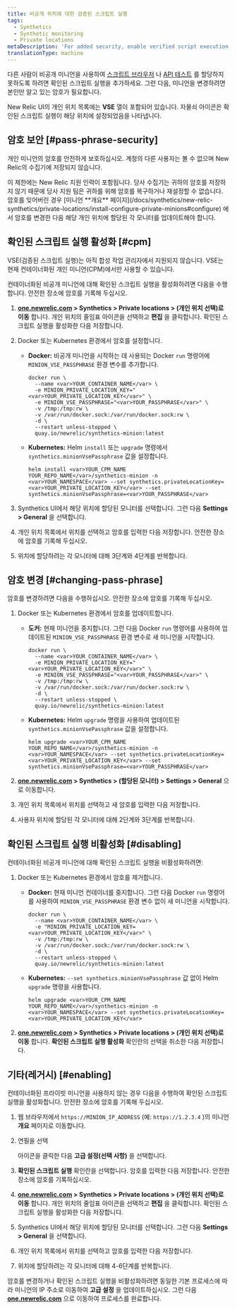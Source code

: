 ```yaml
---
title: 비공개 위치에 대한 검증된 스크립트 실행
tags:
  - Synthetics
  - Synthetic monitoring
  - Private locations
metaDescription: 'For added security, enable verified script execution to require a passphrase before assigning jobs to your minion in New Relic.'
translationType: machine
---
```


다른 사람이 비공개 미니언을 사용하여 [스크립트 브라우저](/docs/synthetics/new-relic-synthetics/scripting-monitors/write-scripted-browsers) 나 [API 테스트](/docs/synthetics/new-relic-synthetics/scripting-monitors/write-api-tests) 를 할당하지 못하도록 하려면 확인된 스크립트 실행을 추가하세요. 그런 다음, 미니언을 변경하려면 본인만 알고 있는 암호가 필요합니다.

New Relic UI의 개인 위치 목록에는 **VSE** 열이 포함되어 있습니다. 자물쇠 <Icon name="fe-lock"/>아이콘은 확인된 스크립트 실행이 해당 위치에 설정되었음을 나타냅니다.

## 암호 보안 [#pass-phrase-security]

개인 미니언의 암호를 안전하게 보호하십시오. 계정의 다른 사용자는 볼 수 없으며 New Relic의 수집기에 저장되지 않습니다.

<Callout variant="important">
  이 제한에는 New Relic 지원 인력이 포함됩니다. 당사 수집기는 귀하의 암호를 저장하지 않기 때문에 당사 지원 팀은 귀하를 위해 암호를 복구하거나 재설정할 수 없습니다. 암호를 잊어버린 경우 [미니언 **개요** 페이지](/docs/synthetics/new-relic-synthetics/private-locations/install-configure-private-minions#configure) 에서 암호를 변경한 다음 해당 개인 위치에 할당된 각 모니터를 업데이트해야 합니다.
</Callout>

## 확인된 스크립트 실행 활성화 [#cpm]

<Callout variant="important">
  VSE(검증된 스크립트 실행)는 아직 합성 작업 관리자에서 지원되지 않습니다. VSE는 현재 컨테이너화된 개인 미니언(CPM)에서만 사용할 수 있습니다.
</Callout>

컨테이너화된 비공개 미니언에 대해 확인된 스크립트 실행을 활성화하려면 다음을 수행합니다. 안전한 장소에 암호를 기록해 두십시오.

1. **[one.newrelic.com](https://one.newrelic.com/all-capabilities) > Synthetics > Private locations > (개인 위치 선택)로 이동** 합니다. 개인 위치의 줄임표 아이콘을 선택하고 **편집** 을 클릭합니다. 확인된 스크립트 실행을 활성화한 다음 저장합니다.

2. Docker 또는 Kubernetes 환경에서 암호를 설정합니다.

   * **Docker:** 비공개 미니언을 시작하는 데 사용되는 Docker `run` 명령어에 `MINION_VSE_PASSPHRASE` 환경 변수를 추가합니다.

     ```
     docker run \
       --name <var>YOUR_CONTAINER_NAME</var> \
       -e MINION_PRIVATE_LOCATION_KEY="<var>YOUR_PRIVATE_LOCATION_KEY</var>" \
       -e MINION_VSE_PASSPHRASE="<var>YOUR_PASSPHRASE</var>" \
       -v /tmp:/tmp:rw \
       -v /var/run/docker.sock:/var/run/docker.sock:rw \
       -d \
       --restart unless-stopped \
       quay.io/newrelic/synthetics-minion:latest
     ```

   * **Kubernetes:** Helm `install` 또는 `upgrade` 명령에서 `synthetics.minionVsePassphrase` 값을 설정합니다.

     ```
     helm install <var>YOUR_CPM_NAME YOUR_REPO_NAME</var>/synthetics-minion -n <var>YOUR_NAMESPACE</var> --set synthetics.privateLocationKey=<var>YOUR_PRIVATE_LOCATION_KEY</var> --set synthetics.minionVsePassphrase=<var>YOUR_PASSPHRASE</var>
     ```

3. Synthetics UI에서 해당 위치에 할당된 모니터를 선택합니다. 그런 다음 **Settings > General** 을 선택합니다.

4. 개인 위치 목록에서 위치를 선택하고 암호를 입력한 다음 저장합니다. 안전한 장소에 암호를 기록해 두십시오.

5. 위치에 할당하려는 각 모니터에 대해 3단계와 4단계를 반복합니다.

## 암호 변경 [#changing-pass-phrase]

암호를 변경하려면 다음을 수행하십시오. 안전한 장소에 암호를 기록해 두십시오.

1. Docker 또는 Kubernetes 환경에서 암호를 업데이트합니다.

   * **도커:** 현재 미니언을 중지합니다. 그런 다음 Docker `run` 명령어를 사용하여 업데이트된 `MINION_VSE_PASSPHRASE` 환경 변수로 새 미니언을 시작합니다.

     ```
     docker run \
       --name <var>YOUR_CONTAINER_NAME</var> \
       -e MINION_PRIVATE_LOCATION_KEY="<var>YOUR_PRIVATE_LOCATION_KEY</var>" \
       -e MINION_VSE_PASSPHRASE="<var>YOUR_PASSPHRASE</var>" \
       -v /tmp:/tmp:rw \
       -v /var/run/docker.sock:/var/run/docker.sock:rw \
       -d \
       --restart unless-stopped \
       quay.io/newrelic/synthetics-minion:latest
     ```

   * **Kubernetes:** Helm `upgrade` 명령을 사용하여 업데이트된 `synthetics.minionVsePassphrase` 값을 설정합니다.

     ```
     helm upgrade <var>YOUR_CPM_NAME YOUR_REPO_NAME</var>/synthetics-minion -n <var>YOUR_NAMESPACE</var> --set synthetics.privateLocationKey=<var>YOUR_PRIVATE_LOCATION_KEY</var> --set synthetics.minionVsePassphrase=<var>YOUR_PASSPHRASE</var>
     ```

2. **[one.newrelic.com](https://one.newrelic.com/all-capabilities) > Synthetics > (할당된 모니터) > Settings > General** 으로 이동합니다.

3. 개인 위치 목록에서 위치를 선택하고 새 암호를 입력한 다음 저장합니다.

4. 사용자 위치에 할당된 각 모니터에 대해 2단계와 3단계를 반복합니다.

## 확인된 스크립트 실행 비활성화 [#disabling]

컨테이너화된 비공개 미니언에 대해 확인된 스크립트 실행을 비활성화하려면:

1. Docker 또는 Kubernetes 환경에서 암호를 제거합니다.

   * **Docker:** 현재 미니언 컨테이너를 중지합니다. 그런 다음 Docker `run` 명령어를 사용하여 `MINION_VSE_PASSPHRASE` 환경 변수 없이 새 미니언을 시작합니다.

     ```
     docker run \
       --name <var>YOUR_CONTAINER_NAME</var> \
       -e "MINION_PRIVATE_LOCATION_KEY=<var>YOUR_PRIVATE_LOCATION_KEY</var>" \
       -v /tmp:/tmp:rw \
       -v /var/run/docker.sock:/var/run/docker.sock:rw \
       -d \
       --restart unless-stopped \
       quay.io/newrelic/synthetics-minion:latest
     ```

   * **Kubernetes:** `--set synthetics.minionVsePassphrase` 값 없이 Helm `upgrade` 명령을 사용합니다.

     ```
     helm upgrade <var>YOUR_CPM_NAME YOUR_REPO_NAME</var>/synthetics-minion -n <var>YOUR_NAMESPACE</var> --set synthetics.privateLocationKey=<var>YOUR_PRIVATE_LOCATION_KEY</var>
     ```

2. **[one.newrelic.com](https://one.newrelic.com/all-capabilities) > Synthetics > Private locations > (개인 위치 선택)로 이동** 합니다. **확인된 스크립트 실행 활성화** 확인란의 선택을 취소한 다음 저장합니다.

## 기타(레거시) [#enabling]

컨테이너화된 프라이빗 미니언을 사용하지 않는 경우 다음을 수행하여 확인된 스크립트 실행을 활성화합니다. 안전한 장소에 암호를 기록해 두십시오.

1. 웹 브라우저에서 `https://MINION_IP_ADDRESS` (예: `https://1.2.3.4` )의 미니언 **개요** 페이지로 이동합니다.

2. 연필을 선택

   <Icon name="fe-edit-2"/>

   아이콘을 클릭한 다음 **고급 설정(선택 사항)** 을 선택합니다.

3. **확인된 스크립트 실행** 확인란을 선택합니다. 암호를 입력한 다음 저장합니다. 안전한 장소에 암호를 기록하십시오.

4. **[one.newrelic.com](https://one.newrelic.com/all-capabilities) > Synthetics > Private locations > (개인 위치 선택)로 이동** 합니다. 개인 위치의 줄임표 아이콘을 선택하고 **편집** 을 클릭합니다. 확인된 스크립트 실행을 활성화한 다음 저장합니다.

5. Synthetics UI에서 해당 위치에 할당된 모니터를 선택합니다. 그런 다음 **Settings > General** 을 선택합니다.

6. 개인 위치 목록에서 위치를 선택하고 암호를 입력한 다음 저장합니다.

7. 위치에 할당하려는 각 모니터에 대해 4-6단계를 반복합니다.

암호를 변경하거나 확인된 스크립트 실행을 비활성화하려면 동일한 기본 프로세스에 따라 미니언의 IP 주소로 이동하여 **고급 설정** 을 업데이트하십시오. 그런 다음 **[one.newrelic.com](https://one.newrelic.com/all-capabilities)** 으로 이동하여 프로세스를 완료합니다.